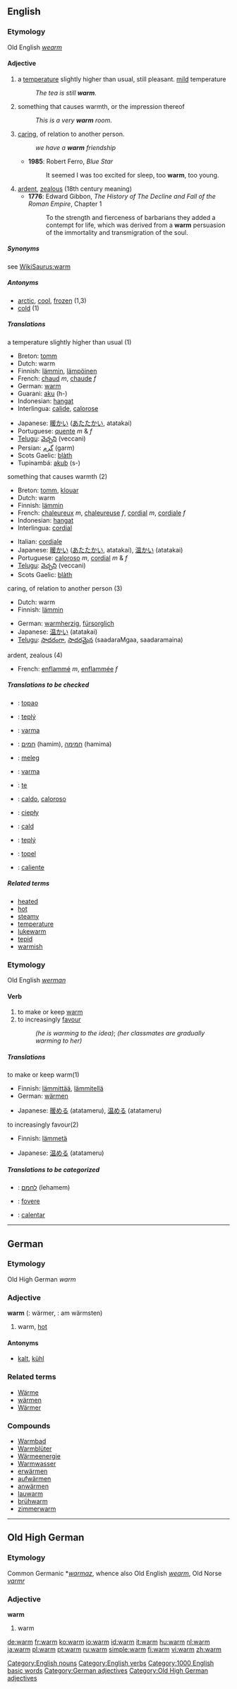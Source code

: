 {{see|warm up|warm-up}}
==English==
{{rank|escape|Mr|shot|927|warm|sufficient|conduct|directly}}
===Etymology===
Old English ''[[wearm]]''

====Adjective====
{{en-adj|er}}

#a [[temperature]] slightly higher than usual, still pleasant. [[Mild|mild]] temperature
#: ''The tea is still '''warm'''.''
#something that causes warmth, or the impression thereof
#: ''This is a very '''warm''' room.''
#[[care|caring]], of relation to another person. 
#:''we have a '''warm''' friendship''
#*'''1985''': Robert Ferro, ''Blue Star''
#*:It seemed I was too excited for sleep, too '''warm''', too young.
# [[ardent]], [[zealous]] (18th century meaning)
#* '''1776''': Edward Gibbon, ''The History of The Decline and Fall of the Roman Empire'', Chapter 1
#*: To the strength and fierceness of barbarians they added a contempt for life, which was derived from a '''warm''' persuasion of the immortality and transmigration of the soul.

=====Synonyms=====
see [[WikiSaurus:warm]]

=====Antonyms=====
*[[arctic]], [[cool]], [[frozen]] (1,3)
*[[cold]] (1)

=====Translations=====
;a temperature slightly higher than usual (1)
{{top}}
*Breton: [[tomm]]
*Dutch: warm
*Finnish: [[lämmin]], [[lämpöinen]]
*French: [[chaud]] ''m'', [[chaude]] ''f''
*German: [[warm]]
*Guarani: [[aku]] (h-)
*Indonesian: [[hangat]]
*Interlingua: [[calide]], [[calorose]]
{{mid}}
*Japanese: [[暖かい]] ([[あたたかい]], atatakai)
*Portuguese: [[quente]] ''m'' & ''f''
*[[Telugu]]: [[వెచ్చని]] (veccani)
*Persian: [[گرم]] (garm)
*Scots Gaelic: [[blàth]]
*Tupinambá: [[akub]] (s-)
{{bottom}}

;something that causes warmth (2)
{{top}}
*Breton: [[tomm]], [[klouar]]
*Dutch: warm
*Finnish: [[lämmin]]
*French: [[chaleureux]] ''m'', [[chaleureuse]] ''f'', [[cordial]] ''m'', [[cordiale]] ''f''
*Indonesian: [[hangat]]
*Interlingua: [[cordial]]
{{mid}}
*Italian: [[cordiale]]
*Japanese: [[暖かい]] ([[あたたかい]], atatakai), [[温かい]] (atatakai)
*Portuguese: [[caloroso#Portuguese|caloroso]] ''m'', [[cordial]] ''m'' & ''f''
*[[Telugu]]: [[వెచ్చని]] (veccani)
*Scots Gaelic: [[blàth]]
{{bottom}}

;caring, of relation to another person (3)
{{top}}
*Dutch: warm
*Finnish: [[lämmin]]
{{mid}}
*German: [[warmherzig]], [[fürsorglich]]
*Japanese: [[温かい]] (atatakai)
*[[Telugu]]: [[సాదరంగా]], [[సాదరమైన]] (saadaraMgaa, saadaramaina)
{{bottom}}

; ardent, zealous (4)
{{top}}
*French: [[enflammé]] ''m'', [[enflammée]] ''f''
{{mid}}
{{bottom}}

=====Translations to be checked=====
{{checktrans}}
{{top}}
*{{ttbc|Croatian}}: [[topao]]
*{{ttbc|Czech}}: [[teplý]]
*{{ttbc|Esperanto}}: [[varma]]
*{{ttbc|Hebrew}}: [[חמים]] {{m}} (hamim), [[חמימה]] {{f}} (hamima)
*{{ttbc|Hungarian}}: [[meleg]]
{{mid}}
*{{ttbc|Ido}}: [[varma]]
*{{ttbc|Irish}}: [[te#Irish|te]]
*{{ttbc|Italian}}: [[caldo]], [[caloroso#Italian|caloroso]]
*{{ttbc|Polish}}: [[ciepły]]
*{{ttbc|Romanian}}: [[cald]]
*{{ttbc|Slovak}}: [[teplý]]
*{{ttbc|Slovenian}}: [[topel]]
*{{ttbc|Spanish}}: [[caliente]]
{{bottom}}

=====Related terms=====
*[[heated]]
*[[hot]]
*[[steamy]]
*[[temperature]]
*[[lukewarm]]
*[[tepid]]
*[[warmish]]

===Etymology===
Old English ''[[werman]]''

====Verb====
{{en-verb}}

# to make or keep [[#Adjective|warm]]
# to increasingly [[favour]]
#:''(he is warming to the idea)''; ''(her classmates are gradually warming to her)''

=====Translations=====
;to make or keep warm(1)
{{top}}
*Finnish: [[lämmittää]], [[lämmitellä]]
*German: [[wärmen]]
{{mid}}
*Japanese: [[暖める]] (atatameru), [[温める]] (atatameru)
{{bottom}}

;to increasingly favour(2)
{{top}}
*Finnish: [[lämmetä]]
{{mid}}
*Japanese: [[温める]] (atatameru)
{{bottom}}

=====Translations to be categorized=====
{{checktrans}}
{{top}}
*{{ttbc|Hebrew}}: [[לחמם]] (lehamem)
*{{ttbc|Latin}}: [[fovere]]
{{mid}}
*{{ttbc|Spanish}}: [[calentar]]
{{bottom}}

[[Category:English nouns]]
[[Category:English verbs]]
[[Category:1000 English basic words]]

----

==German==
===Etymology===
Old High German ''warm''
===Adjective===
'''warm''' ({{compar}}: wärmer, {{superl}}: am wärmsten)

# warm, [[hot]]

====Antonyms====
*[[kalt]], [[kühl]]

===Related terms===
*[[Wärme]]
*[[wärmen]]
*[[Wärmer]]

===Compounds===
*[[Warmbad]]
*[[Warmblüter]]
*[[Wärmeenergie]]
*[[Warmwasser]]
*[[erwärmen]]
*[[aufwärmen]]
*[[anwärmen]]
*[[lauwarm]]
*[[brühwarm]]
*[[zimmerwarm]]

[[Category:German adjectives]]

----

==Old High German==
===Etymology===
Common Germanic *''[[warmaz]]'', whence also Old English ''[[wearm]]'', Old Norse ''[[varmr]]''
===Adjective===
'''warm'''

# warm

[[Category:Old High German adjectives]]

[[de:warm]]
[[fr:warm]]
[[ko:warm]]
[[io:warm]]
[[id:warm]]
[[it:warm]]
[[hu:warm]]
[[nl:warm]]
[[ja:warm]]
[[pl:warm]]
[[pt:warm]]
[[ru:warm]]
[[simple:warm]]
[[fi:warm]]
[[vi:warm]]
[[zh:warm]]